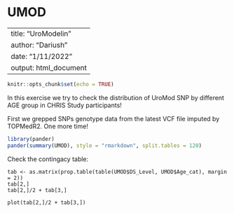 # UMOD

---
title: "UroModelin"
author: "Dariush"
date: "1/11/2022"
output: html_document
---

```r
knitr::opts_chunk$set(echo = TRUE)
```

In this exercise we try to check the distribution of UroMod SNP 
by different AGE group in CHRIS Study participants!

First we grepped SNPs genotype data from the latest VCF file imputed by TOPMedR2.
One more time!


```r
library(pander)
pander(summary(UMOD), style = "rmarkdown", split.tables = 120)
```

Check the contingacy table:

```
tab <- as.matrix(prop.table(table(UMOD$DS_Level, UMOD$Age_cat), margin = 2))
tab[2,]
tab[2,]/2 + tab[3,]

```

```
plot(tab[2,]/2 + tab[3,])
```